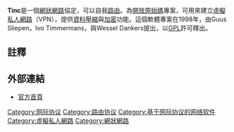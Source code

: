 {{Unreferenced|time=2021-04-21T09:23:00+00:00}}
{{noteTA
|G1=IT
}}
{{Infobox software
| name                   = Tinc
| title                  =
| logo                   = <!-- [[File:|File:]]  -->
| logo caption           =
| screenshot             = <!-- [[File:|File:]]  -->
| caption                =
| collapsible            =
| author                 = Guus Sliepen, Ivo Timmermans, Wessel Dankers
| developer              = Tinc開發團隊
| released               = {{Start date|1998|11|14|df=yes}}
| discontinued           =
| frequently updated     = <!-- DO NOT include this parameter unless you know what it does -->
| status                 =
| programming language   = [[C語言|C語言]]
| operating system       = [[Linux|Linux]], [[FreeBSD|FreeBSD]], [[OpenBSD|OpenBSD]], [[NetBSD|NetBSD]], [[DragonFly_BSD|DragonFly BSD]], [[Mac_OS_X|Mac OS X]], [[Microsoft_Windows|Microsoft Windows]], [[Solaris|Solaris]]
| platform               =
| size                   =
| language               =
| language count         = <!-- DO NOT include this parameter unless you know what it does -->
| language footnote      =
| genre                  = [[VPN|VPN]]
| license                = [[GPL|GPL]]
| alexa                  =
| website                = {{URL|http://www.tinc-vpn.org/}}
| standard               =
| AsOf                   =
}}
'''Tinc'''是一個[[網狀網路|網狀網路]]協定，可以自我[[路由|路由]]。為[[開放原始碼|開放原始碼]]專案，可用來建立[[虛擬私人網路|虛擬私人網路]]（VPN），提供[[資料壓縮|資料壓縮]]與[[加密|加密]]功能。這個軟體專案在1998年，由Guus Sliepen，Ivo Timmermans，與Wessel Dankers提出，以[[GPL|GPL]]許可釋出。

==註釋==
{{reflist}}

==外部連結==
* [http://www.tinc-vpn.org/ 官方首頁]{{Wayback|url=http://www.tinc-vpn.org/ |date=20160720040250 }}

{{VPN}}

[[Category:网际协议|Category:网际协议]]
[[Category:路由协议|Category:路由协议]]
[[Category:基于网际协议的网络软件|Category:基于网际协议的网络软件]]
[[Category:虛擬私人網路|Category:虛擬私人網路]]
[[Category:網狀網路|Category:網狀網路]]

{{Network-stub}}